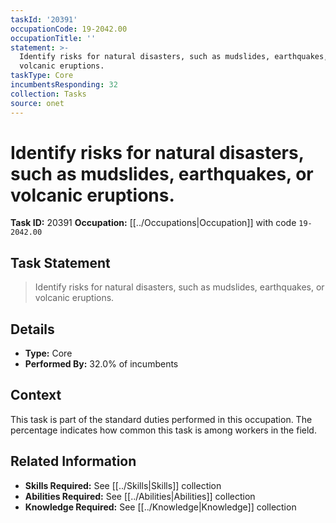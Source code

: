 ```yaml
---
taskId: '20391'
occupationCode: 19-2042.00
occupationTitle: ''
statement: >-
  Identify risks for natural disasters, such as mudslides, earthquakes, or
  volcanic eruptions.
taskType: Core
incumbentsResponding: 32
collection: Tasks
source: onet
---
```

# Identify risks for natural disasters, such as mudslides, earthquakes, or volcanic eruptions.

**Task ID:** 20391
**Occupation:** [[../Occupations|Occupation]] with code `19-2042.00`

## Task Statement

> Identify risks for natural disasters, such as mudslides, earthquakes, or volcanic eruptions.

## Details

- **Type:** Core
- **Performed By:** 32.0% of incumbents

## Context

This task is part of the standard duties performed in this occupation. The percentage indicates how common this task is among workers in the field.

## Related Information

- **Skills Required:** See [[../Skills|Skills]] collection
- **Abilities Required:** See [[../Abilities|Abilities]] collection
- **Knowledge Required:** See [[../Knowledge|Knowledge]] collection
